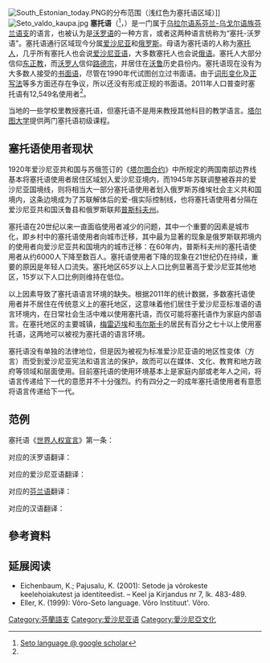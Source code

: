 {{Infobox language
|name        = 塞托语
|nativename  = {{lang|vro|seto kiil´}}
|states      = [[爱沙尼亚|爱沙尼亚]]
|region      = 爱沙尼亚南部
|ethnicity   = [[塞托人|塞托人]]
|speakers    = {{sigfig|12549|2}}
|date        = 2011年普查
|ref         = <ref name="Statistikaamet">Statistikaamet [http://pub.stat.ee/px-web.2001/Dialog/varval.asp?ma=RLE07&lang=2]</ref>
|familycolor = Uralic
|fam2        = [[芬兰-乌戈尔语族|芬兰-乌戈尔语族]]
|fam3        = [[芬蘭語支|芬蘭語支]]
|fam4        = [[爱沙尼亚语|爱沙尼亚语]]
|fam5        = [[南爱沙尼亚语|南爱沙尼亚语]]
|isoexception= 
|glotto=seto1241
|glottorefname= Seto
}}
[[File:South_Estonian_today.PNG|thumb]]的分布范围（浅红色为塞托语区域）]]
[[File:Seto_valdo_kaupa.jpg|thumb]]
'''塞托语'''（{{lang|vro|seto kiil´}}<ref>[http://scholar.google.com/scholar?q=%22Seto+language%22&hl=en&lr=&btnG=Search Seto language @ google scholar]</ref>，{{lang-et|setu keel}}）是一门属于[[乌拉尔语系|乌拉尔语系]][[芬兰-乌戈尔语族|芬兰-乌戈尔语族]][[芬兰语支|芬兰语支]]的语言，也被认为是[[沃罗语|沃罗语]]的一种方言，或者这两种语言统称为“塞托-沃罗语”。塞托语通行区域现今分属[[爱沙尼亚|爱沙尼亚]]和[[俄罗斯|俄罗斯]]。母语为塞托语的人称为[[塞托人|塞托人]]，几乎所有塞托人也会说[[爱沙尼亚语|爱沙尼亚语]]，大多数塞托人也会说[[俄语|俄语]]。塞托人大部分信仰[[正教會|东正教]]，而[[沃罗人|沃罗人]]信仰[[信義宗|路德宗]]，并居住在[[沃魯縣|沃鲁]]历史县份内。塞托语现在没有为大多数人接受的[[书面语|书面语]]，尽管在1990年代试图创立过书面语。由于[[词形变化|词形变化]]及[[正写法|正写法]]等多方面还存在争议，所以还没有形成正规的书面语。2011年人口普查时塞托语有12,549名使用者<ref name="Statistikaamet" />。

当地的一些学校里教授塞托语，但塞托语不是用来教授其他科目的教学语言。[[塔尔图大学|塔尔图大学]]提供两门塞托语初级课程。

== 塞托语使用者现状 ==
1920年爱沙尼亚共和国与苏俄签订的《[[塔尔图和约_(俄国-爱沙尼亚条约)|塔尔图合约]]》中所规定的两国南部边界线基本将塞托语使用者居住区域划入爱沙尼亚境内，而1945年苏联调整被吞并的爱沙尼亚国境线，则将相当大一部分塞托语使用者划入俄罗斯苏维埃社会主义共和国境内，这条边境成为了苏联解体后的爱-俄实际控制线，也将塞托语使用者分隔在爱沙尼亚共和国沃鲁县和俄罗斯联邦[[普斯科夫州|普斯科夫州]]。

塞托语在20世纪以来一直面临使用者减少的问题，其中一个重要的因素是城市化，即乡村中的塞托语使用者向城市迁移，其中最为显著的现象是俄罗斯联邦境内的使用者向爱沙尼亚共和国境内的城市迁移：在60年内，普斯科夫州的塞托语使用者从约6000人下降至数百人。塞托语使用者下降的现象在21世纪仍在持续，重要的原因是年轻人口流失。塞托地区65岁以上人口比例显著高于爱沙尼亚其他地区，15岁以下人口比例则维持在低位。

以上因素导致了塞托语语言环境的缺失。根据2011年的统计数据，多数塞托语使用者并不居住在传统意义上的塞托地区，这意味着他们居住于爱沙尼亚标准语的语言环境内，在日常社会生活中难以使用塞托语，而仅可能将塞托语作为家庭内部语言。在塞托地区的主要城镇，[[梅雷邁埃鄉|梅雷迈埃]]和[[韋爾斯卡鄉|韦尔斯卡]]的居民有百分之七十以上使用塞托语，这两地可以被视为塞托语的语言环境。

塞托语没有单独的法律地位，但是因为被视为标准爱沙尼亚语的地区性变体（方言）而受到爱沙尼亚宪法和语言法的保护，故而可以在媒体、文化、教育和地方政府等领域和层面使用。目前塞托语的使用环境基本上是家庭内部或老年人之间，将语言传递给下一代的意愿并不十分强烈。约有四分之一的成年塞托语使用者有意愿将语言传递给下一代。

== 范例 ==
塞托语《[[世界人权宣言|世界人权宣言]]》第一条：
: {{lang|vro|Kõik inemiseq sünnüseq avvo ja õiguisi poolõst ütesugumaidsist. Näile om annõt mudsu ja süämetun'stus ja nä piät ütstõõsõga vele muudu läbi kjauma.}}

对应的沃罗语翻译：
: {{lang|vro|Kõik inemiseq sünnüseq avvo ja õiguisi poolõst ütesugumaidsis. Näile om annõt mudsu ja süämetunnistus ja nä piät ütstõõsõga vele muudu läbi käümä.}}

对应的爱沙尼亚语翻译：
: {{lang|et|Kõik inimesed sünnivad vabadena ja võrdsetena oma väärikuselt ja õigustelt. Neile on antud mõistus ja südametunnistus ja nende suhtumist üksteisesse peab kandma vendluse vaim.}}

对应的[[芬兰语|芬兰语]]翻译：
: {{lang|fi|Kaikki ihmiset syntyvät vapaina ja tasavertaisina arvoltaan ja oikeuksiltaan. Heille on annettu järki ja omatunto, ja heidän on toimittava toisiaan kohtaan veljeyden hengessä.}}

对应的汉语翻译：
: {{lang|zh|人人生而自由，在尊严和权利上一律平等。他们赋有理性和良心，并应以兄弟关系的精神相对待。}}

== 參考資料 ==
{{reflist}}

== 延展阅读 ==
* Eichenbaum, K.; Pajusalu, K. (2001): Setode ja võrokeste keelehoiakutest ja identiteedist. – Keel ja Kirjandus nr 7, lk. 483-489.
* Eller, K. (1999): Võro-Seto language. Võro Instituut'. Võro.

{{乌拉尔语系}}

[[Category:芬蘭語支|Category:芬蘭語支]]
[[Category:爱沙尼亚语|Category:爱沙尼亚语]]
[[Category:愛沙尼亞文化|Category:愛沙尼亞文化]]